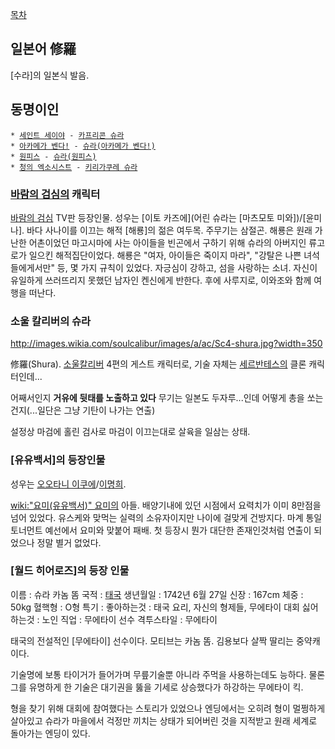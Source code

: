 [[목차]]

== 일본어 修羅 ==
[수라]의 일본식 발음.

== 동명이인 ==
 * [[세인트 세이야]] - [[카프리콘 슈라]]
 * [[아카메가 벤다!]] - [[슈라(아카메가 벤다!)]]
 * [[원피스(만화)|원피스]] - [[슈라(원피스)]]
 * [[청의 엑소시스트]] - [[키리가쿠레 슈라]]

=== [[바람의 검심]]의 캐릭터 ===
[[바람의 검심]] TV판 등장인물. 성우는 [이토 카즈에](어린 슈라는 [마츠모토 미와])/[윤미나]. 
바다 사나이를 이끄는 해적 [해룡]의 젊은 여두목. 주무기는 삼절곤.
해룡은 원래 가난한 어촌이었던 마고시마에 사는 아이들을 빈곤에서 구하기 위해 슈라의 아버지인 류고로가 일으킨 해적집단이었다. 해룡은 "여자, 아이들은 죽이지 마라", "강탈은 나쁜 녀석들에게서만" 등, 몇 가지 규칙이 있었다. 자긍심이 강하고, 섬을 사랑하는 소녀. 자신이 유일하게 쓰러뜨리지 못했던 남자인 켄신에게 반한다. 후에 사루지로, 이와조와 함께 여행을 떠난다.

=== 소울 칼리버의 슈라 ===
http://images.wikia.com/soulcalibur/images/a/ac/Sc4-shura.jpg?width=350

修羅(Shura). [[소울칼리버]] 4편의 게스트 캐릭터로, 기술 자체는 [[세르반테스]]의 클론 캐릭터인데...

어째서인지 '''거유에 뒷태를 노출하고 있다'''  무기는 일본도 두자루...인데 어떻게 총을 쏘는건지(...일단은 그냥 기탄이 나가는 연출)

설정상 마검에 홀린 검사로 마검이 이끄는대로 살육을 일삼는 상태.


=== [유유백서]의 등장인물 ===
성우는 [[오오타니 이쿠에]]/[[이명희]].

[[wiki:"요미(유유백서)" 요미]]의 아들. 배양기내에 있던 시점에서 요력치가 이미 8만점을 넘어 있었다. 유스케와 맞먹는 실력의 소유자이지만 나이에 걸맞게 건방지다. 마계 통일 토너먼트 예선에서 요미와 맞붙어 패배. 첫 등장시 뭔가 대단한 존재인것처럼 연출이 되었으나 정말 별거 없었다.

=== [월드 히어로즈]의 등장 인물 ===
이름 : 슈라 카놈 똠
국적 : [[태국]]
생년월일 : 1742년 6월 27일 
신장 : 167cm
체중 : 50kg
혈핵형 : O형
특기 : 
좋아하는것 : 태국 요리, 자신의 형제들, 무에타이 대회 
싫어하는것 : 노인
직업 : 무에타이 선수
격투스타일 : 무에타이

태국의 전설적인 [무에타이] 선수이다. 모티브는 카놈 똠. 김용보다 살짝 딸리는 중약캐이다.

기술명에 보통 타이거가 들어가며 무릎기술뿐 아니라 주먹을 사용하는데도 능하다.
물론 그를 유명하게 한 기술은 대기권을 뚫을 기세로 상승했다가 하강하는 무에타이 킥.

형을 찾기 위해 대회에 참여했다는 스토리가 있었으나 엔딩에서는 오히려 형이 멀쩡하게 살아있고 슈라가
마을에서 걱정만 끼치는 상태가 되어버린 것을 지적받고 원래 세계로 돌아가는 엔딩이 있다.


